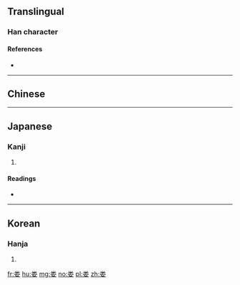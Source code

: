 {{also|婁}}
==Translingual==

===Han character===
{{Han char|rn=119|rad=米|as=03|sn=9|four=90404|canj=FDV,XFDV|ids=⿱米女}}

====References====
* {{Han ref|kx=0261.321|dkj=06278|hdz=21048.010|uh=5A04}}

----

==Chinese==
{{zh-see|婁}}

----

==Japanese==

===Kanji===
{{ja-kanji|grade=|rs=米03}}

# {{defn|lang=ja|sort=米03}}

====Readings====
* {{ja-readings|on=[[る]] (ru), [[ろう]] (rō)|kun=[[つなぐ]] (tsunagu), [[ひく]] (hiku)}}

----

==Korean==

===Hanja===
{{ko-hanja|hangeul=[[루]], [[누]]|eumhun=|rv=ru, nu|mr=ru, nu|y=lwu, nwu}}

# {{defn|lang=ko|sort=米03}}

[[fr:娄]]
[[hu:娄]]
[[mg:娄]]
[[no:娄]]
[[pl:娄]]
[[zh:娄]]